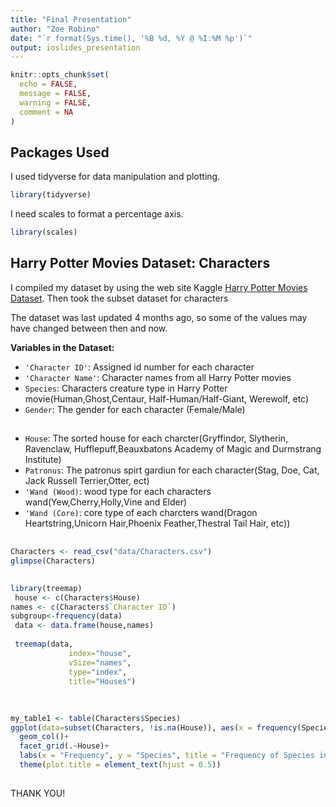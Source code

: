 ```yaml
---
title: "Final Presentation"
author: "Zoe Robino"
date: "`r format(Sys.time(), '%B %d, %Y @ %I:%M %p')`"
output: ioslides_presentation
---
```


```r
knitr::opts_chunk$set(
  echo = FALSE,
  message = FALSE,
  warning = FALSE,
  comment = NA
)
```

## Packages Used

I used tidyverse for data manipulation and plotting.

```r
library(tidyverse)
```




I need scales to format a percentage axis.

```r
library(scales)
```






## Harry Potter Movies Dataset: Characters 

I compiled my dataset by using the web site Kaggle [Harry Potter Movies Dataset](https://www.kaggle.com/datasets/maricinnamon/harry-potter-movies-dataset?resource=download). Then took the subset dataset for characters

The dataset was last updated 4 months ago, so some of the values may have changed between then and now. 

**Variables in the Dataset:**

* `'Character ID'`: Assigned id number for each character 
* `'Character Name'`: Character names from all Harry Potter movies 
* `Species`: Characters creature type in Harry Potter movie(Human,Ghost,Centaur, Half-Human/Half-Giant, Werewolf, etc)
* `Gender`: The gender for each character (Female/Male)

## 

* `House`: The sorted house for each charcter(Gryffindor, Slytherin, Ravenclaw, Hufflepuff,Beauxbatons Academy of Magic and Durmstrang Institute)
* `Patronus`: The patronus spirt gardiun for each character(Stag, Doe, Cat, Jack Russell Terrier,Otter, ect)
* `'Wand (Wood)`: wood type for each characters wand(Yew,Cherry,Holly,Vine and Elder)
* `'Wand (Core)`: core type of each charcters wand(Dragon Heartstring,Unicorn Hair,Phoenix Feather,Thestral Tail Hair, etc))

##

```r
Characters <- read_csv("data/Characters.csv")
glimpse(Characters)
```

##

```r
library(treemap)
 house <- c(Characters$House)
names <- c(Characters$`Character ID`)
subgroup<-frequency(data)
 data <- data.frame(house,names)
 
 treemap(data,
             index="house",
             vSize="names",
             type="index",
             title="Houses")
            
```



##

```r

my_table1 <- table(Characters$Species)
ggplot(data=subset(Characters, !is.na(House)), aes(x = frequency(Species), y = Species,fill = House)) +
  geom_col()+
  facet_grid(.~House)+
  labs(x = "Frequency", y = "Species", title = "Frequency of Species in each House") + 
  theme(plot.title = element_text(hjust = 0.5))

```


##

THANK YOU!



